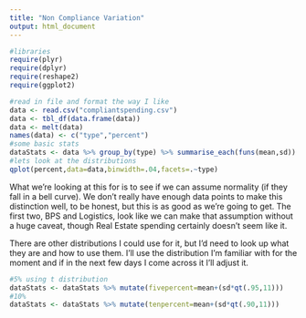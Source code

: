 ```yaml
---
title: "Non Compliance Variation"
output: html_document
---
```


```r
#libraries
require(plyr)
require(dplyr)
require(reshape2)
require(ggplot2)

#read in file and format the way I like
data <- read.csv("compliantspending.csv")
data <- tbl_df(data.frame(data))
data <- melt(data)
names(data) <- c("type","percent")
#some basic stats
dataStats <- data %>% group_by(type) %>% summarise_each(funs(mean,sd))
#lets look at the distributions
qplot(percent,data=data,binwidth=.04,facets=.~type)

```
What we're looking at this for is to see if we can assume normality (if they fall in a bell curve). We don't really have enough data points to make this distinction well, to be honest, but this is as good as we're going to get. The first two, BPS and Logistics, look like we can make that assumption without a huge caveat, though Real Estate spending certainly doesn't seem like it. 

There are other distributions I could use for it, but I'd need to look up what they are and how to use them. I'll use the distribution I'm familiar with for the moment and if in the next few days I come across it I'll adjust it.

```r
#5% using t distribution
dataStats <- dataStats %>% mutate(fivepercent=mean+(sd*qt(.95,11)))
#10%
dataStats <- dataStats %>% mutate(tenpercent=mean+(sd*qt(.90,11)))
```
